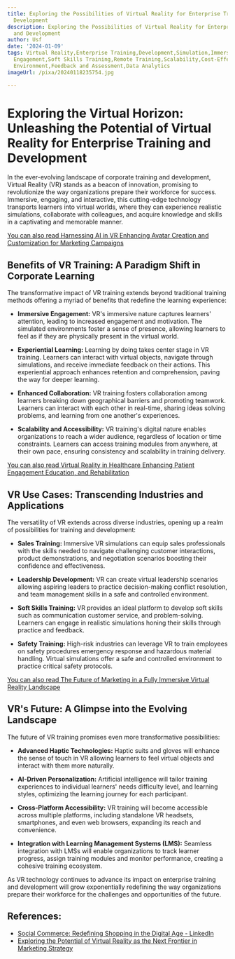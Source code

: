 ```yaml
---
title: Exploring the Possibilities of Virtual Reality for Enterprise Training and
  Development
description: Exploring the Possibilities of Virtual Reality for Enterprise Training
  and Development
author: Usf
date: '2024-01-09'
tags: Virtual Reality,Enterprise Training,Development,Simulation,Immersive Learning,Employee
  Engagement,Soft Skills Training,Remote Training,Scalability,Cost-Effectiveness,Risk-Free
  Environment,Feedback and Assessment,Data Analytics
imageUrl: /pixa/20240118235754.jpg

---
```

# Exploring the Virtual Horizon: Unleashing the Potential  of Virtual Reality for Enterprise Training and Development

In the ever-evolving landscape of corporate  training and development, Virtual Reality (VR) stands as a beacon of innovation, promising to revolutionize the way organizations prepare  their workforce for success. Immersive, engaging, and  interactive, this cutting-edge technology transports learners into virtual worlds, where they can experience  realistic simulations,  collaborate with colleagues, and acquire knowledge and skills in a captivating and memorable manner.

[You can also read Harnessing AI in  VR Enhancing Avatar Creation  and Customization  for Marketing Campaigns](Harnessing%20AI%20in%20VR%20Enhancing%20Avatar%20Creation%20and%20Customization%20for%20Marketing%20Campaigns)


## Benefits of VR Training: A Paradigm Shift in Corporate  Learning

The transformative impact of VR  training extends beyond traditional training  methods offering a myriad of benefits that redefine the learning experience:

- **Immersive Engagement:** VR's immersive nature captures learners' attention, leading to  increased engagement and motivation. The simulated environments foster a sense of presence,  allowing learners to feel as if  they are physically  present in the virtual world.

- **Experiential Learning:** Learning by doing takes center stage in VR training. Learners can interact with virtual objects, navigate through simulations, and receive immediate feedback on their actions. This experiential approach enhances retention and comprehension,  paving the way for deeper learning.

- **Enhanced Collaboration:** VR training fosters  collaboration among learners breaking down geographical barriers and promoting teamwork. Learners can interact with each other in real-time, sharing ideas solving  problems, and learning from  one another's experiences.

- **Scalability and Accessibility:** VR training's digital nature enables organizations to reach a wider audience, regardless of location  or time constraints. Learners can access training modules from  anywhere, at their own pace, ensuring consistency and scalability in  training  delivery.

[You can also read Virtual Reality in Healthcare Enhancing Patient Engagement Education, and Rehabilitation](Virtual%20Reality%20in%20Healthcare%20Enhancing%20Patient%20Engagement%2C%20Education%2C%20and%20Rehabilitation)


##  VR Use Cases: Transcending Industries and Applications

The versatility of VR extends across diverse industries, opening up a  realm of possibilities for training and development:

- **Sales  Training:** Immersive VR simulations can equip sales professionals with the skills needed to navigate challenging  customer interactions, product demonstrations,  and negotiation scenarios boosting their confidence and effectiveness.

- **Leadership Development:** VR can create virtual  leadership scenarios allowing aspiring leaders to practice decision-making conflict resolution, and team management skills in a safe and controlled environment.

- **Soft Skills Training:**  VR provides an ideal platform  to develop soft skills such as communication customer service, and problem-solving. Learners  can engage in  realistic  simulations honing  their skills through practice and feedback.

- **Safety  Training:** High-risk industries can  leverage VR to train employees on safety procedures emergency response and hazardous material handling. Virtual simulations offer a safe and controlled environment to practice critical safety protocols.

[You can also read The Future of Marketing in a  Fully Immersive Virtual Reality Landscape](The%20Future%20of%20Marketing%20in%20a%20Fully%20Immersive%20Virtual%20Reality%20Landscape)


## VR's Future:  A Glimpse  into the  Evolving Landscape

The future of VR training promises even  more transformative possibilities:

- **Advanced Haptic Technologies:** Haptic suits and gloves will enhance the sense of touch in VR allowing learners to  feel virtual  objects and interact with them more naturally.

- **AI-Driven Personalization:** Artificial intelligence will  tailor training experiences to  individual learners' needs difficulty level, and learning styles, optimizing the learning journey for each participant.

- **Cross-Platform Accessibility:** VR training  will become accessible across  multiple platforms,  including standalone VR headsets, smartphones, and even web browsers, expanding its reach  and convenience.

- **Integration with Learning Management Systems (LMS):** Seamless integration with LMSs will enable organizations to track learner  progress,  assign training modules and monitor  performance, creating a  cohesive training ecosystem.

As VR technology continues to advance its impact on  enterprise training and development will grow  exponentially redefining the way organizations prepare  their workforce for the challenges and opportunities of the future.

## References:
- [Social Commerce: Redefining Shopping in the Digital Age - LinkedIn](https://www.linkedin.com/pulse/social-commerce-redefining-shopping-digital-age-vasukam)
- [Exploring the Potential of Virtual Reality as the Next Frontier in Marketing Strategy](https://www.mediummultimedia.com/en/marketing-usa/is-vr-the-future-of-marketing/)
